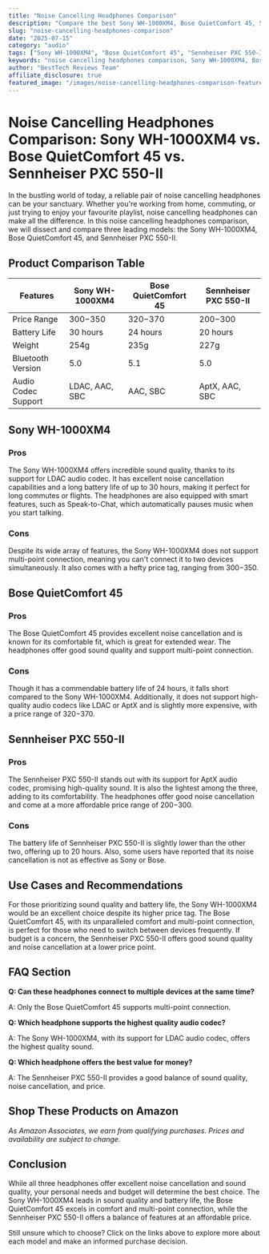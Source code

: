 ```yaml
---
title: "Noise Cancelling Headphones Comparison"
description: "Compare the best Sony WH-1000XM4, Bose QuietComfort 45, Sennheiser PXC 550-II and more. Find the perfect audio with our detailed reviews and recommendations."
slug: "noise-cancelling-headphones-comparison"
date: "2025-07-15"
category: "audio"
tags: ["Sony WH-1000XM4", "Bose QuietComfort 45", "Sennheiser PXC 550-II"]
keywords: "noise cancelling headphones comparison, Sony WH-1000XM4, Bose QuietComfort 45, Sennheiser PXC 550-II"
author: "BestTech Reviews Team"
affiliate_disclosure: true
featured_image: "/images/noise-cancelling-headphones-comparison-featured.jpg"
---
```


# Noise Cancelling Headphones Comparison: <ProductLink productName="Sony WH-1000XM4" asin="B0863TXGM3">Sony WH-1000XM4</ProductLink> vs. Bose QuietComfort 45 vs. Sennheiser PXC 550-II

In the bustling world of today, a reliable pair of noise cancelling headphones can be your sanctuary. Whether you're working from home, commuting, or just trying to enjoy your favourite playlist, noise cancelling headphones can make all the difference. In this noise cancelling headphones comparison, we will dissect and compare three leading models: the <ProductLink productName="Sony WH-1000XM4" asin="B0863TXGM3">Sony WH-1000XM4</ProductLink>, Bose QuietComfort 45, and Sennheiser PXC 550-II. 

## Product Comparison Table

| Features | <ProductLink productName="Sony WH-1000XM4" asin="B0863TXGM3">Sony WH-1000XM4</ProductLink> | Bose QuietComfort 45 | Sennheiser PXC 550-II |
|---|---|---|---|
| Price Range | $300-$350 | $320-$370 | $200-$300 |
| Battery Life | 30 hours | 24 hours | 20 hours |
| Weight | 254g | 235g | 227g |
| Bluetooth Version | 5.0 | 5.1 | 5.0 |
| Audio Codec Support | LDAC, AAC, SBC | AAC, SBC | AptX, AAC, SBC |

## <ProductLink productName="Sony WH-1000XM4" asin="B0863TXGM3">Sony WH-1000XM4</ProductLink>

### Pros
The <ProductLink productName="Sony WH-1000XM4" asin="B0863TXGM3">Sony WH-1000XM4</ProductLink> offers incredible sound quality, thanks to its support for LDAC audio codec. It has excellent noise cancellation capabilities and a long battery life of up to 30 hours, making it perfect for long commutes or flights. The headphones are also equipped with smart features, such as Speak-to-Chat, which automatically pauses music when you start talking.

### Cons
Despite its wide array of features, the <ProductLink productName="Sony WH-1000XM4" asin="B0863TXGM3">Sony WH-1000XM4</ProductLink> does not support multi-point connection, meaning you can't connect it to two devices simultaneously. It also comes with a hefty price tag, ranging from $300-$350.

## <ProductLink productName="Bose QuietComfort 45">Bose QuietComfort 45</ProductLink>

### Pros
The <ProductLink productName="Bose QuietComfort 45">Bose QuietComfort 45</ProductLink> provides excellent noise cancellation and is known for its comfortable fit, which is great for extended wear. The headphones offer good sound quality and support multi-point connection. 

### Cons
Though it has a commendable battery life of 24 hours, it falls short compared to the <ProductLink productName="Sony WH-1000XM4" asin="B0863TXGM3">Sony WH-1000XM4</ProductLink>. Additionally, it does not support high-quality audio codecs like LDAC or AptX and is slightly more expensive, with a price range of $320-$370.

## <ProductLink productName="Sennheiser PXC 550-II">Sennheiser PXC 550-II</ProductLink>

### Pros
The <ProductLink productName="Sennheiser PXC 550-II">Sennheiser PXC 550-II</ProductLink> stands out with its support for AptX audio codec, promising high-quality sound. It is also the lightest among the three, adding to its comfortability. The headphones offer good noise cancellation and come at a more affordable price range of $200-$300.

### Cons
The battery life of <ProductLink productName="Sennheiser PXC 550-II">Sennheiser PXC 550-II</ProductLink> is slightly lower than the other two, offering up to 20 hours. Also, some users have reported that its noise cancellation is not as effective as Sony or Bose.

## Use Cases and Recommendations

For those prioritizing sound quality and battery life, the <ProductLink productName="Sony WH-1000XM4" asin="B0863TXGM3">Sony WH-1000XM4</ProductLink> would be an excellent choice despite its higher price tag. The Bose QuietComfort 45, with its unparalleled comfort and multi-point connection, is perfect for those who need to switch between devices frequently. If budget is a concern, the <ProductLink productName="Sennheiser PXC 550-II">Sennheiser PXC 550-II</ProductLink> offers good sound quality and noise cancellation at a lower price point.

## FAQ Section

**Q: Can these headphones connect to multiple devices at the same time?**

A: Only the Bose QuietComfort 45 supports multi-point connection.

**Q: Which headphone supports the highest quality audio codec?**

A: The Sony WH-1000XM4, with its support for LDAC audio codec, offers the highest quality sound.

**Q: Which headphone offers the best value for money?**

A: The Sennheiser PXC 550-II provides a good balance of sound quality, noise cancellation, and price.


## Shop These Products on Amazon

<div style={{display: "flex", gap: "1rem", flexWrap: "wrap", margin: "2rem 0"}}>
  <AmazonButton productName="Sony WH-1000XM4" asin="B0863TXGM3" />
  <AmazonButton productName="Bose QuietComfort 45" />
  <AmazonButton productName="Sennheiser PXC 550-II" />
</div>

*As Amazon Associates, we earn from qualifying purchases. Prices and availability are subject to change.*

## Conclusion

While all three headphones offer excellent noise cancellation and sound quality, your personal needs and budget will determine the best choice. The <ProductLink productName="Sony WH-1000XM4" asin="B0863TXGM3">Sony WH-1000XM4</ProductLink> leads in sound quality and battery life, the Bose QuietComfort 45 excels in comfort and multi-point connection, while the <ProductLink productName="Sennheiser PXC 550-II">Sennheiser PXC 550-II</ProductLink> offers a balance of features at an affordable price. 

Still unsure which to choose? Click on the links above to explore more about each model and make an informed purchase decision.